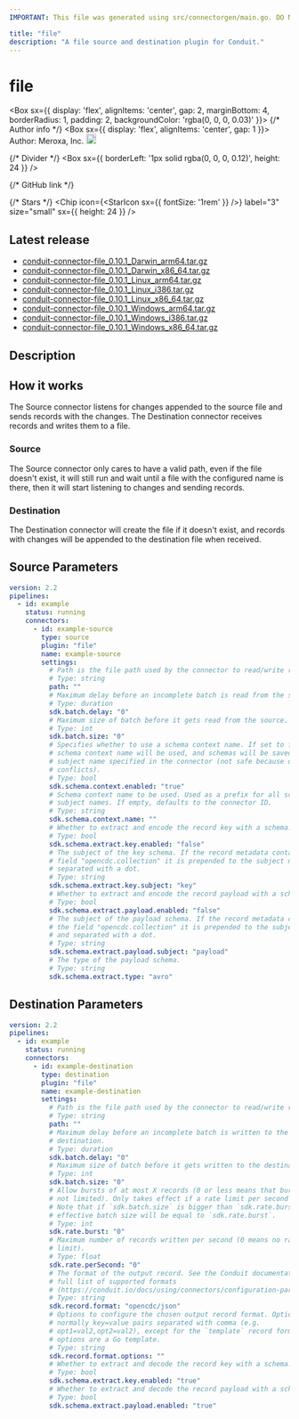 ```yaml
---
IMPORTANT: This file was generated using src/connectorgen/main.go. DO NOT EDIT.

title: "file"
description: "A file source and destination plugin for Conduit."
---
```



# file

<Box sx={{
  display: 'flex',
  alignItems: 'center',
  gap: 2,
  marginBottom: 4,
  borderRadius: 1,
  padding: 2,
  backgroundColor: 'rgba(0, 0, 0, 0.03)'
}}>
  {/* Author info */}
  <Box sx={{ display: 'flex', alignItems: 'center', gap: 1 }}>
    <span>Author: Meroxa, Inc.</span>
    <Tooltip title="Created by the Conduit team">
      <img src='/img/conduit/conduit-ring.png' width='18' alt="Conduit team logo" />
    </Tooltip>
  </Box>

  {/* Divider */}
  <Box sx={{ borderLeft: '1px solid rgba(0, 0, 0, 0.12)', height: 24 }} />

  {/* GitHub link */}
  <Link
    href="https://github.com/ConduitIO/conduit-connector-file"
    target="_blank"
    sx={{
      display: 'flex',
      alignItems: 'center',
      gap: 0.5,
      color: 'inherit',
      textDecoration: 'none',
      '&:hover': {
        textDecoration: 'underline'
      }
    }}
  >
    <GitHubIcon sx={{ fontSize: '1.5rem' }} />
  </Link>

  {/* Stars */}
  <Chip
    icon={<StarIcon sx={{ fontSize: '1rem' }} />}
    label="3"
    size="small"
    sx={{ height: 24 }}
  />
</Box>

## Latest release

- [conduit-connector-file_0.10.1_Darwin_arm64.tar.gz](https://conduit.gateway.scarf.sh/connector/download/ConduitIO/conduit-connector-file/releases/download/v0.10.1/conduit-connector-file_0.10.1_Darwin_arm64.tar.gz)
- [conduit-connector-file_0.10.1_Darwin_x86_64.tar.gz](https://conduit.gateway.scarf.sh/connector/download/ConduitIO/conduit-connector-file/releases/download/v0.10.1/conduit-connector-file_0.10.1_Darwin_x86_64.tar.gz)
- [conduit-connector-file_0.10.1_Linux_arm64.tar.gz](https://conduit.gateway.scarf.sh/connector/download/ConduitIO/conduit-connector-file/releases/download/v0.10.1/conduit-connector-file_0.10.1_Linux_arm64.tar.gz)
- [conduit-connector-file_0.10.1_Linux_i386.tar.gz](https://conduit.gateway.scarf.sh/connector/download/ConduitIO/conduit-connector-file/releases/download/v0.10.1/conduit-connector-file_0.10.1_Linux_i386.tar.gz)
- [conduit-connector-file_0.10.1_Linux_x86_64.tar.gz](https://conduit.gateway.scarf.sh/connector/download/ConduitIO/conduit-connector-file/releases/download/v0.10.1/conduit-connector-file_0.10.1_Linux_x86_64.tar.gz)
- [conduit-connector-file_0.10.1_Windows_arm64.tar.gz](https://conduit.gateway.scarf.sh/connector/download/ConduitIO/conduit-connector-file/releases/download/v0.10.1/conduit-connector-file_0.10.1_Windows_arm64.tar.gz)
- [conduit-connector-file_0.10.1_Windows_i386.tar.gz](https://conduit.gateway.scarf.sh/connector/download/ConduitIO/conduit-connector-file/releases/download/v0.10.1/conduit-connector-file_0.10.1_Windows_i386.tar.gz)
- [conduit-connector-file_0.10.1_Windows_x86_64.tar.gz](https://conduit.gateway.scarf.sh/connector/download/ConduitIO/conduit-connector-file/releases/download/v0.10.1/conduit-connector-file_0.10.1_Windows_x86_64.tar.gz)

## Description

## How it works

The Source connector listens for changes appended to the source file and
sends records with the changes.
The Destination connector receives records and writes them to a file.

### Source

The Source connector only cares to have a valid path, even if the file
doesn't exist, it will still run and wait until a file with the configured
name is there, then it will start listening to changes and sending records.

### Destination

The Destination connector will create the file if it doesn't exist, and
records with changes will be appended to the destination file when received.

## Source Parameters

```yaml
version: 2.2
pipelines:
  - id: example
    status: running
    connectors:
      - id: example-source
        type: source
        plugin: "file"
        name: example-source
        settings:
          # Path is the file path used by the connector to read/write records.
          # Type: string
          path: ""
          # Maximum delay before an incomplete batch is read from the source.
          # Type: duration
          sdk.batch.delay: "0"
          # Maximum size of batch before it gets read from the source.
          # Type: int
          sdk.batch.size: "0"
          # Specifies whether to use a schema context name. If set to false, no
          # schema context name will be used, and schemas will be saved with the
          # subject name specified in the connector (not safe because of name
          # conflicts).
          # Type: bool
          sdk.schema.context.enabled: "true"
          # Schema context name to be used. Used as a prefix for all schema
          # subject names. If empty, defaults to the connector ID.
          # Type: string
          sdk.schema.context.name: ""
          # Whether to extract and encode the record key with a schema.
          # Type: bool
          sdk.schema.extract.key.enabled: "false"
          # The subject of the key schema. If the record metadata contains the
          # field "opencdc.collection" it is prepended to the subject name and
          # separated with a dot.
          # Type: string
          sdk.schema.extract.key.subject: "key"
          # Whether to extract and encode the record payload with a schema.
          # Type: bool
          sdk.schema.extract.payload.enabled: "false"
          # The subject of the payload schema. If the record metadata contains
          # the field "opencdc.collection" it is prepended to the subject name
          # and separated with a dot.
          # Type: string
          sdk.schema.extract.payload.subject: "payload"
          # The type of the payload schema.
          # Type: string
          sdk.schema.extract.type: "avro"
```

## Destination Parameters

```yaml
version: 2.2
pipelines:
  - id: example
    status: running
    connectors:
      - id: example-destination
        type: destination
        plugin: "file"
        name: example-destination
        settings:
          # Path is the file path used by the connector to read/write records.
          # Type: string
          path: ""
          # Maximum delay before an incomplete batch is written to the
          # destination.
          # Type: duration
          sdk.batch.delay: "0"
          # Maximum size of batch before it gets written to the destination.
          # Type: int
          sdk.batch.size: "0"
          # Allow bursts of at most X records (0 or less means that bursts are
          # not limited). Only takes effect if a rate limit per second is set.
          # Note that if `sdk.batch.size` is bigger than `sdk.rate.burst`, the
          # effective batch size will be equal to `sdk.rate.burst`.
          # Type: int
          sdk.rate.burst: "0"
          # Maximum number of records written per second (0 means no rate
          # limit).
          # Type: float
          sdk.rate.perSecond: "0"
          # The format of the output record. See the Conduit documentation for a
          # full list of supported formats
          # (https://conduit.io/docs/using/connectors/configuration-parameters/output-format).
          # Type: string
          sdk.record.format: "opencdc/json"
          # Options to configure the chosen output record format. Options are
          # normally key=value pairs separated with comma (e.g.
          # opt1=val2,opt2=val2), except for the `template` record format, where
          # options are a Go template.
          # Type: string
          sdk.record.format.options: ""
          # Whether to extract and decode the record key with a schema.
          # Type: bool
          sdk.schema.extract.key.enabled: "true"
          # Whether to extract and decode the record payload with a schema.
          # Type: bool
          sdk.schema.extract.payload.enabled: "true"
```
